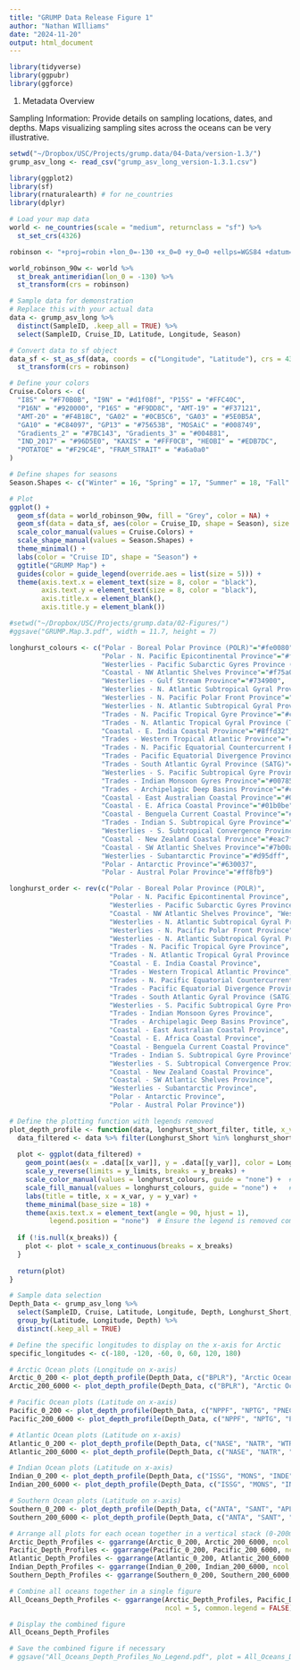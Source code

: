 ```yaml
---
title: "GRUMP Data Release Figure 1"
author: "Nathan WIlliams"
date: "2024-11-20"
output: html_document
---
```


```r
library(tidyverse)
library(ggpubr)
library(ggforce)
```

1. Metadata Overview

Sampling Information: Provide details on sampling locations, dates, and depths. Maps visualizing sampling sites across the oceans can be very illustrative.

```r
setwd("~/Dropbox/USC/Projects/grump.data/04-Data/version-1.3/")
grump_asv_long <- read_csv("grump_asv_long_version-1.3.1.csv")
```

```r
library(ggplot2)
library(sf)
library(rnaturalearth) # for ne_countries
library(dplyr)

# Load your map data
world <- ne_countries(scale = "medium", returnclass = "sf") %>%
  st_set_crs(4326)

robinson <- "+proj=robin +lon_0=-130 +x_0=0 +y_0=0 +ellps=WGS84 +datum=WGS84 +units=m +no_defs"

world_robinson_90w <- world %>%
  st_break_antimeridian(lon_0 = -130) %>%
  st_transform(crs = robinson)

# Sample data for demonstration
# Replace this with your actual data
data <- grump_asv_long %>%
  distinct(SampleID, .keep_all = TRUE) %>%
  select(SampleID, Cruise_ID, Latitude, Longitude, Season)

# Convert data to sf object
data_sf <- st_as_sf(data, coords = c("Longitude", "Latitude"), crs = 4326) %>%
  st_transform(crs = robinson)

# Define your colors
Cruise.Colors <- c(
  "I8S" = "#F70B0B", "I9N" = "#d1f08f", "P15S" = "#FFC40C",
  "P16N" = "#920000", "P16S" = "#F9DD8C", "AMT-19" = "#F37121",
  "AMT-20" = "#F4B18C", "GA02" = "#0CB5C6", "GA03" = "#5E0B5A",
  "GA10" = "#C84097", "GP13" = "#75653B", "MOSAiC" = "#008749",
  "Gradients_2" = "#7BC143", "Gradients_3" = "#004881",
  "IND_2017" = "#96D5E0", "KAXIS" = "#FFF0CB", "HEOBI" = "#EDB7DC",
  "POTATOE" = "#F29C4E", "FRAM_STRAIT" = "#a6a0a0"
)

# Define shapes for seasons
Season.Shapes <- c("Winter" = 16, "Spring" = 17, "Summer" = 18, "Fall" = 19)

# Plot
ggplot() +
  geom_sf(data = world_robinson_90w, fill = "Grey", color = NA) +
  geom_sf(data = data_sf, aes(color = Cruise_ID, shape = Season), size = 3) +
  scale_color_manual(values = Cruise.Colors) +
  scale_shape_manual(values = Season.Shapes) +
  theme_minimal() +
  labs(color = "Cruise ID", shape = "Season") +
  ggtitle("GRUMP Map") +
  guides(color = guide_legend(override.aes = list(size = 5))) +
  theme(axis.text.x = element_text(size = 8, color = "black"),
        axis.text.y = element_text(size = 8, color = "black"),
        axis.title.x = element_blank(),
        axis.title.y = element_blank())

#setwd("~/Dropbox/USC/Projects/grump.data/02-Figures/")
#ggsave("GRUMP.Map.3.pdf", width = 11.7, height = 7)
```

```r
longhurst_colours <- c("Polar - Boreal Polar Province (POLR)"="#fe0080", 
                       "Polar - N. Pacific Epicontinental Province"="#ffcbd7", 
                       "Westerlies - Pacific Subarctic Gyres Province (East)"="#6e000b", 
                       "Coastal - NW Atlantic Shelves Province"="#f75a00", 
                       "Westerlies - Gulf Stream Province"="#734900", 
                       "Westerlies - N. Atlantic Subtropical Gyral Province (East) (STGE)"="#ffc274", 
                       "Westerlies - N. Pacific Polar Front Province"="#ffe1a4", 
                       "Westerlies - N. Atlantic Subtropical Gyral Province (West) (STGW)"="#b49200", 
                       "Trades - N. Pacific Tropical Gyre Province"="#cebd00", 
                       "Trades - N. Atlantic Tropical Gyral Province (TRPG)"="#688900", 
                       "Coastal - E. India Coastal Province"="#8ffd32", 
                       "Trades - Western Tropical Atlantic Province"="#cfffa6", 
                       "Trades - N. Pacific Equatorial Countercurrent Province"="#0d1c00", 
                       "Trades - Pacific Equatorial Divergence Province"="#005d07", 
                       "Trades - South Atlantic Gyral Province (SATG)"="#7fffae", 
                       "Westerlies - S. Pacific Subtropical Gyre Province"="#00af64", 
                       "Trades - Indian Monsoon Gyres Province"="#007859", 
                       "Trades - Archipelagic Deep Basins Province"="#c5fcff", 
                       "Coastal - East Australian Coastal Province"="#004a4f", 
                       "Coastal - E. Africa Coastal Province"="#01b0be", 
                       "Coastal - Benguela Current Coastal Province"="#0058b3", 
                       "Trades - Indian S. Subtropical Gyre Province"="#b8aeff", 
                       "Westerlies - S. Subtropical Convergence Province"="#21003f", 
                       "Coastal - New Zealand Coastal Province"="#eac7ff", 
                       "Coastal - SW Atlantic Shelves Province"="#7b00a5", 
                       "Westerlies - Subantarctic Province"="#d95dff", 
                       "Polar - Antarctic Province"="#630037", 
                       "Polar - Austral Polar Province"="#ff8fb9")

longhurst_order <- rev(c("Polar - Boreal Polar Province (POLR)", 
                         "Polar - N. Pacific Epicontinental Province", 
                         "Westerlies - Pacific Subarctic Gyres Province (East)", 
                         "Coastal - NW Atlantic Shelves Province", "Westerlies - Gulf Stream Province", 
                         "Westerlies - N. Atlantic Subtropical Gyral Province (East) (STGE)", 
                         "Westerlies - N. Pacific Polar Front Province", 
                         "Westerlies - N. Atlantic Subtropical Gyral Province (West) (STGW)", 
                         "Trades - N. Pacific Tropical Gyre Province", 
                         "Trades - N. Atlantic Tropical Gyral Province (TRPG)", 
                         "Coastal - E. India Coastal Province", 
                         "Trades - Western Tropical Atlantic Province", 
                         "Trades - N. Pacific Equatorial Countercurrent Province", 
                         "Trades - Pacific Equatorial Divergence Province", 
                         "Trades - South Atlantic Gyral Province (SATG)", 
                         "Westerlies - S. Pacific Subtropical Gyre Province", 
                         "Trades - Indian Monsoon Gyres Province", 
                         "Trades - Archipelagic Deep Basins Province", 
                         "Coastal - East Australian Coastal Province", 
                         "Coastal - E. Africa Coastal Province", 
                         "Coastal - Benguela Current Coastal Province", 
                         "Trades - Indian S. Subtropical Gyre Province", 
                         "Westerlies - S. Subtropical Convergence Province", 
                         "Coastal - New Zealand Coastal Province",
                         "Coastal - SW Atlantic Shelves Province", 
                         "Westerlies - Subantarctic Province", 
                         "Polar - Antarctic Province", 
                         "Polar - Austral Polar Province"))
```

```r
# Define the plotting function with legends removed
plot_depth_profile <- function(data, longhurst_short_filter, title, x_var = "Latitude", y_var = "Depth", y_limits = c(6000, 0), y_breaks = NULL, x_breaks = NULL) {
  data_filtered <- data %>% filter(Longhurst_Short %in% longhurst_short_filter)
  
  plot <- ggplot(data_filtered) +
    geom_point(aes(x = .data[[x_var]], y = .data[[y_var]], color = Longhurst_Long, fill = Longhurst_Long), shape = 21, size = 4) +
    scale_y_reverse(limits = y_limits, breaks = y_breaks) +  
    scale_color_manual(values = longhurst_colours, guide = "none") +  # Remove color legend
    scale_fill_manual(values = longhurst_colours, guide = "none") +   # Remove fill legend
    labs(title = title, x = x_var, y = y_var) +
    theme_minimal(base_size = 18) +
    theme(axis.text.x = element_text(angle = 90, hjust = 1),
          legend.position = "none")  # Ensure the legend is removed completely
  
  if (!is.null(x_breaks)) {
    plot <- plot + scale_x_continuous(breaks = x_breaks)
  }
  
  return(plot)
}

# Sample data selection
Depth_Data <- grump_asv_long %>% 
  select(SampleID, Cruise, Latitude, Longitude, Depth, Longhurst_Short, Longhurst_Long, Season) %>% 
  group_by(Latitude, Longitude, Depth) %>% 
  distinct(.keep_all = TRUE)

# Define the specific longitudes to display on the x-axis for Arctic
specific_longitudes <- c(-180, -120, -60, 0, 60, 120, 180)

# Arctic Ocean plots (Longitude on x-axis)
Arctic_0_200 <- plot_depth_profile(Depth_Data, c("BPLR"), "Arctic Ocean (0-200m)", x_var = "Longitude", y_limits = c(200, 0), y_breaks = c(0, 50, 150, 200), x_breaks = specific_longitudes)
Arctic_200_6000 <- plot_depth_profile(Depth_Data, c("BPLR"), "Arctic Ocean (200-6000m)", x_var = "Longitude", y_limits = c(6000, 200), y_breaks = c(200, 3000, 6000), x_breaks = specific_longitudes)

# Pacific Ocean plots (Latitude on x-axis)
Pacific_0_200 <- plot_depth_profile(Depth_Data, c("NPPF", "NPTG", "PNEC", "PEQD", "SPSG", "BERS", "SSTC", "PSAE", "NEWZ", "ARCH", "AUSE"), "Pacific Ocean (0-200m)", x_var = "Latitude", y_limits = c(200, 0), y_breaks = c(0, 50, 150, 200))
Pacific_200_6000 <- plot_depth_profile(Depth_Data, c("NPPF", "NPTG", "PNEC", "PEQD", "SPSG", "BERS", "SSTC", "PSAE", "NEWZ", "ARCH", "AUSE"), "Pacific Ocean (200-6000m)", x_var = "Latitude", y_limits = c(6000, 200), y_breaks = c(200, 3000, 6000))

# Atlantic Ocean plots (Latitude on x-axis)
Atlantic_0_200 <- plot_depth_profile(Depth_Data, c("NASE", "NATR", "WTRA", "SATL", "NASW", "FKLD", "GFST", "NWCS"), "Atlantic Ocean (0-200m)", x_var = "Latitude", y_limits = c(200, 0), y_breaks = c(0, 50, 150, 200))
Atlantic_200_6000 <- plot_depth_profile(Depth_Data, c("NASE", "NATR", "WTRA", "SATL", "NASW", "FKLD", "GFST", "NWCS"), "Atlantic Ocean (200-6000m)", x_var = "Latitude", y_limits = c(6000, 200), y_breaks = c(200, 3000, 6000))

# Indian Ocean plots (Latitude on x-axis)
Indian_0_200 <- plot_depth_profile(Depth_Data, c("ISSG", "MONS", "INDE"), "Indian Ocean (0-200m)", x_var = "Latitude", y_limits = c(200, 0), y_breaks = c(0, 50, 150, 200))
Indian_200_6000 <- plot_depth_profile(Depth_Data, c("ISSG", "MONS", "INDE"), "Indian Ocean (200-6000m)", x_var = "Latitude", y_limits = c(6000, 200), y_breaks = c(200, 3000, 6000))

# Southern Ocean plots (Latitude on x-axis)
Southern_0_200 <- plot_depth_profile(Depth_Data, c("ANTA", "SANT", "APLR"), "Southern Ocean (0-200m)", x_var = "Latitude", y_limits = c(200, 0), y_breaks = c(0, 50, 150, 200))
Southern_200_6000 <- plot_depth_profile(Depth_Data, c("ANTA", "SANT", "APLR"), "Southern Ocean (200-6000m)", x_var = "Latitude", y_limits = c(6000, 200), y_breaks = c(200, 3000, 6000))

# Arrange all plots for each ocean together in a vertical stack (0-200m and 200-6000m for each ocean)
Arctic_Depth_Profiles <- ggarrange(Arctic_0_200, Arctic_200_6000, ncol = 1)
Pacific_Depth_Profiles <- ggarrange(Pacific_0_200, Pacific_200_6000, ncol = 1)
Atlantic_Depth_Profiles <- ggarrange(Atlantic_0_200, Atlantic_200_6000, ncol = 1)
Indian_Depth_Profiles <- ggarrange(Indian_0_200, Indian_200_6000, ncol = 1)
Southern_Depth_Profiles <- ggarrange(Southern_0_200, Southern_200_6000, ncol = 1)

# Combine all oceans together in a single figure
All_Oceans_Depth_Profiles <- ggarrange(Arctic_Depth_Profiles, Pacific_Depth_Profiles, Atlantic_Depth_Profiles, Indian_Depth_Profiles, Southern_Depth_Profiles, 
                                       ncol = 5, common.legend = FALSE)

# Display the combined figure
All_Oceans_Depth_Profiles

# Save the combined figure if necessary
# ggsave("All_Oceans_Depth_Profiles_No_Legend.pdf", plot = All_Oceans_Depth_Profiles, width = 20, height = 12)
```